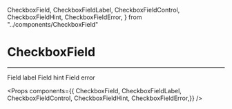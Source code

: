   CheckboxField,
  CheckboxFieldLabel,
  CheckboxFieldControl,
  CheckboxFieldHint,
  CheckboxFieldError,
} from "../components/CheckboxField"

<Meta title="Form/Styled Primitives/CheckboxField" />

# CheckboxField
----
<FieldDocDisclaimer
  fieldType="single checkbox"
  blockComponentName="CheckboxFieldBlock"
  connectedComponentName="CheckboxConnectedField"
/>

<Preview>
  <Story name="Basic">
    <CheckboxField id="basic" hasError hasHint>
      <CheckboxFieldControl defaultChecked />
      <CheckboxFieldLabel isRequired>Field label</CheckboxFieldLabel>
      <CheckboxFieldHint>Field hint</CheckboxFieldHint>
      <CheckboxFieldError>Field error</CheckboxFieldError>
    </CheckboxField>
  </Story>
</Preview>

<Props components={{ CheckboxField, CheckboxFieldLabel, CheckboxFieldControl, CheckboxFieldHint, CheckboxFieldError,}} />
